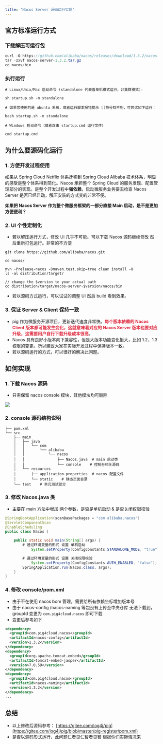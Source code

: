 ```yaml
---
title: "Nacos Server 源码运行实现"
---
```


## 官方标准运行方式


### 下载解压可运行包


```java
curl -O https://github.com/alibaba/nacos/releases/download/1.3.2/nacos-server-1.3.2.tar.gz
tar -zxvf nacos-server-1.3.2.tar.gz
cd nacos/bin
```



### 执行运行


```shell
# Linux/Unix/Mac 启动命令 (standalone 代表着单机模式运行，非集群模式):

sh startup.sh -m standalone

# 如果您使用的是 ubuntu 系统，或者运行脚本报错提示 [[符号找不到，可尝试如下运行：

bash startup.sh -m standalone

# Windows 启动命令（或者双击 startup.cmd 运行文件）

cmd startup.cmd
```



## 为什么要源码化运行


### 1. 方便开发过程使用


如果从 Spring Cloud Netflix 体系迁移到 Spring Cloud Alibaba 技术体系，明显的感受是整个体系得到简化。Nacos 承担整个 Spring Cloud 的服务发现、配置管理部分的实现。是整个开发过程中**强依赖**，启动微服务业务要去检查 Nacos Server 是否已经启动，解压安装的方式变的非常不便。



**如果把 Nacos Server 作为整个微服务框架的一部分直接 Main 启动，是不是更加方便便利？**



### 2. UI 个性定制化


+ 若以解压运行方式，修改 UI 几乎不可能。可以下载 Nacos 源码继续修改 然后重新打包运行。非常的不方便



```shell
git clone https://github.com/alibaba/nacos.git

cd nacos/

mvn -Prelease-nacos -Dmaven.test.skip=true clean install -U
ls -al distribution/target/

// change the $version to your actual path
cd distribution/target/nacos-server-$version/nacos/bin
```



+ 若以源码方式运行，可以试试的调整 UI 然后 build 看到效果。



### 3. 保证 Server & Client 保持一致


+ pig 作为微服务开源项目，更新迭代速度非常快。**<font style="color:#DF2A3F;">每个版本依赖的 Nacos Client 版本都可能发生变化，这就意味着对应的 Nacos Server 版本也要对应升级，这需要用户自行下载升级成本很高</font>**。
+ Nacos 具有良好小版本向下兼容性，但是大版本功能变化挺大，比如 1.2、1.3 权限的变更。所以建议大家在实际开发过程中保持版本一致。
+ 若以源码运行的方式，可以很好的解决此问题。



## 如何实现


### 1. 下载 Nacos 源码


+ 只需保留 nacos console 模块，其他模块均可删除



![](https://cdn.nlark.com/yuque/0/2020/png/283679/1600830657449-7c16ae93-cb8d-49ba-8607-d42bce52c56e.png)



### 2. console 源码结构说明


```plain
├── pom.xml
└── src
    ├── main
    │   ├── java
    │   │   └── com
    │   │       └── alibaba
    │   │           └── nacos
    │   │               ├── Nacos.java  # main 启动类
    │   │               └── console    # 控制台相关源码
    │   └── resources
    │       ├── application.properties  # nacos 配置文件
    │       └── static    # 静态页面目录
    └── test    # 单元测试部分
```



### 3. 修改 Nacos.java 类


+ 主要在 main 方法中增加 两个参数，是否是单机启动 & 是否关闭权限校验



```java
@SpringBootApplication(scanBasePackages = "com.alibaba.nacos")
@ServletComponentScan
@EnableScheduling
public class Nacos {

    public static void main(String[] args) {
        # 通过环境变量的形式 设置 单机启动
    		System.setProperty(ConfigConstants.STANDALONE_MODE, "true");

        # 通过环境变量的形式 设置 关闭权限校验
		    System.setProperty(ConfigConstants.AUTH_ENABLED, "false");
        SpringApplication.run(Nacos.class, args);
    }
}
```



### 4. 修改 console/pom.xml


+ 由于不在使用 nacos bom 管理，需要给所有依赖坐标增加版本号
+ 由于 nacos-config /nacos-naming 等包没有上传至中央仓库 无法下载到，groupId 变更为 `com.pig4cloud.nacos` 即可下载
+ 变更后参考如下



```xml
<dependency>
  <groupId>com.pig4cloud.nacos</groupId>
  <artifactId>nacos-config</artifactId>
  <version>1.3.2</version>
</dependency>
<dependency>
  <groupId>org.apache.tomcat.embed</groupId>
  <artifactId>tomcat-embed-jasper</artifactId>
  <version>7.0.59</version>
</dependency>
<dependency>
  <groupId>com.pig4cloud.nacos</groupId>
  <artifactId>nacos-naming</artifactId>
  <version>1.3.2</version>
</dependency>
...
```



## 总结


+ 以上修改后源码参考： [https://gitee.com/log4j/pig](https://gitee.com/log4j/pig/blob/master/pig-register/pom.xml)
+ 是否以源码形式运行，此问题仁者见仁智者见智 根据你们实际情况来

